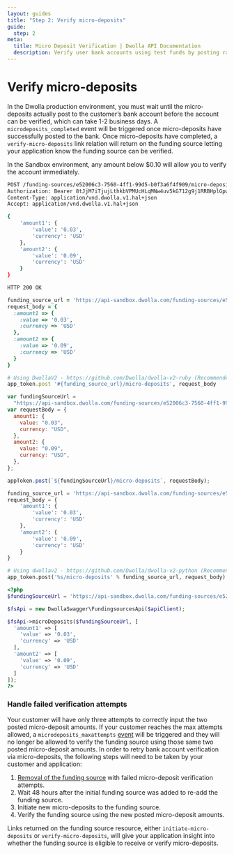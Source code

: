 ```yaml
---
layout: guides
title: "Step 2: Verify micro-deposits"
guide:
  step: 2
meta:
  title: Micro Deposit Verification | Dwolla API Documentation
  description: Verify user bank accounts using test funds by posting randomly generated amounts to your customer's account.
---
```



# Verify micro-deposits

In the Dwolla production environment, you must wait until the micro-deposits actually post to the customer’s bank account before the account can be verified, which can take 1-2 business days. A `microdeposits_completed` event will be triggered once micro-deposits have successfully posted to the bank. Once micro-deposits have completed, a `verify-micro-deposits` link relation will return on the funding source letting your application know the funding source can be verified.

<AlertBar variation="info">
  In the Sandbox environment, any amount below $0.10 will allow you to verify
  the account immediately.
</AlertBar>

```bash
POST /funding-sources/e52006c3-7560-4ff1-99d5-b0f3a6f4f909/micro-deposits
Authorization: Bearer 8tJjM7iTjujLthkbVPMUcHLqMNw4uv5kG712g9j1RRBHplGpwo
Content-Type: application/vnd.dwolla.v1.hal+json
Accept: application/vnd.dwolla.v1.hal+json

{
    'amount1': {
        'value': '0.03',
        'currency': 'USD'
    },
    'amount2': {
        'value': '0.09',
        'currency': 'USD'
    }
}

HTTP 200 OK
```

```ruby
funding_source_url = 'https://api-sandbox.dwolla.com/funding-sources/e52006c3-7560-4ff1-99d5-b0f3a6f4f909'
request_body = {
  :amount1 => {
    :value => '0.03',
    :currency => 'USD'
  },
  :amount2 => {
    :value => '0.09',
    :currency => 'USD'
  }
}

# Using DwollaV2 - https://github.com/Dwolla/dwolla-v2-ruby (Recommended)
app_token.post '#{funding_source_url}/micro-deposits', request_body

```

```javascript
var fundingSourceUrl =
  "https://api-sandbox.dwolla.com/funding-sources/e52006c3-7560-4ff1-99d5-b0f3a6f4f909";
var requestBody = {
  amount1: {
    value: "0.03",
    currency: "USD",
  },
  amount2: {
    value: "0.09",
    currency: "USD",
  },
};

appToken.post(`${fundingSourceUrl}/micro-deposits`, requestBody);
```

```python
funding_source_url = 'https://api-sandbox.dwolla.com/funding-sources/e52006c3-7560-4ff1-99d5-b0f3a6f4f909'
request_body = {
    'amount1': {
        'value': '0.03',
        'currency': 'USD'
    },
    'amount2': {
        'value': '0.09',
        'currency': 'USD'
    }
}

# Using dwollav2 - https://github.com/Dwolla/dwolla-v2-python (Recommended)
app_token.post('%s/micro-deposits' % funding_source_url, request_body)
```

```php
<?php
$fundingSourceUrl = 'https://api-sandbox.dwolla.com/funding-sources/e52006c3-7560-4ff1-99d5-b0f3a6f4f909';

$fsApi = new DwollaSwagger\FundingsourcesApi($apiClient);

$fsApi->microDeposits($fundingSourceUrl, [
  'amount1' => [
    'value' => '0.03',
    'currency' => 'USD'
  ],
  'amount2' => [
    'value' => '0.09',
    'currency' => 'USD'
  ]
]);
?>
```

### Handle failed verification attempts

Your customer will have only three attempts to correctly input the two posted micro-deposit amounts. If your customer reaches the max attempts allowed, a `microdeposits_maxattempts` [event](https://docs.dwolla.com/#events) will be triggered and they will no longer be allowed to verify the funding source using those same two posted micro-deposit amounts. In order to retry bank account verification via micro-deposits, the following steps will need to be taken by your customer and application:

1. [Removal of the funding source](https://docs.dwolla.com/#remove-a-funding-source) with failed micro-deposit verification attempts.
2. Wait 48 hours after the initial funding source was added to re-add the funding source.
3. Initiate new micro-deposits to the funding source.
4. Verify the funding source using the new posted micro-deposit amounts.

Links returned on the funding source resource, either `initiate-micro-deposits` or `verify-micro-deposits`, will give your application insight into whether the funding source is eligible to receive or verify micro-deposits.

